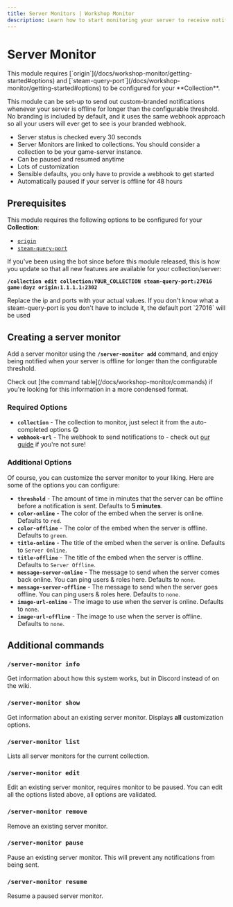 ```yaml
---
title: Server Monitors | Workshop Monitor
description: Learn how to start monitoring your server to receive notifications whenever the server goes offline or comes back online.
---
```




# Server Monitor

<Callout>
  This module requires [`origin`](/docs/workshop-monitor/getting-started#options) and [`steam-query-port`](/docs/workshop-monitor/getting-started#options) to be configured for your **Collection**.
</Callout>

This module can be set-up to send out custom-branded notifications whenever your server is offline for longer than the configurable threshold. No branding is included by default, and it uses the same webhook approach so all your users will ever get to see is your branded webhook.

- Server status is checked every 30 seconds
- Server Monitors are linked to collections. You should consider a collection to be your game-server instance.
- Can be paused and resumed anytime
- Lots of customization
- Sensible defaults, you only have to provide a webhook to get started
- Automatically paused if your server is offline for 48 hours

## Prerequisites

This module requires the following options to be configured for your **Collection**:

- [`origin`](/docs/workshop-monitor/getting-started#options)
- [`steam-query-port`](/docs/workshop-monitor/getting-started#options)

If you've been using the bot since before this module released, this is how you update so that all new features are available for your collection/server:

**`/collection edit collection:YOUR_COLLECTION steam-query-port:27016 game:dayz origin:1.1.1.1:2302`**

<Callout type="info">
  Replace the ip and ports with your actual values. If you don't know what a steam-query-port is you don't have to include it, the default port `27016` will be used
</Callout>

## Creating a server monitor

Add a server monitor using the **`/server-monitor add`** command, and enjoy being notified when your server is offline for longer than the configurable threshold.

<Callout type="info">
  Check out [the command table](/docs/workshop-monitor/commands) if you're looking for this information in a more condensed format.
</Callout>

### Required Options

- **`collection`** - The collection to monitor, just select it from the auto-completed options 😋
- **`webhook-url`** - The webhook to send notifications to - check out [our guide](/docs/workshop-monitor/getting-started#discord-webhook) if you're not sure!

### Additional Options

Of course, you can customize the server monitor to your liking. Here are some of the options you can configure:

- **`threshold`** - The amount of time in minutes that the server can be offline before a notification is sent. Defaults to **5 minutes**.
- **`color-online`** - The color of the embed when the server is online. Defaults to `red`.
- **`color-offline`** - The color of the embed when the server is offline. Defaults to `green`.
- **`title-online`** - The title of the embed when the server is online. Defaults to `Server Online`.
- **`title-offline`** - The title of the embed when the server is offline. Defaults to `Server Offline`.
- **`message-server-online`** - The message to send when the server comes back online. You can ping users & roles here. Defaults to `none`.
- **`message-server-offline`** - The message to send when the server goes offline. You can ping users & roles here. Defaults to `none`.
- **`image-url-online`** - The image to use when the server is online. Defaults to `none`.
- **`image-url-offline`** - The image to use when the server is offline. Defaults to `none`.

## Additional commands

### `/server-monitor info`

Get information about how this system works, but in Discord instead of on the wiki.

### `/server-monitor show`

Get information about an existing server monitor. Displays **all** customization options.

### `/server-monitor list`

Lists all server monitors for the current collection.

### `/server-monitor edit`

Edit an existing server monitor, requires monitor to be paused. You can edit all the options listed above, all options are validated.

### `/server-monitor remove`

Remove an existing server monitor.

### `/server-monitor pause`

Pause an existing server monitor. This will prevent any notifications from being sent.

### `/server-monitor resume`

Resume a paused server monitor.